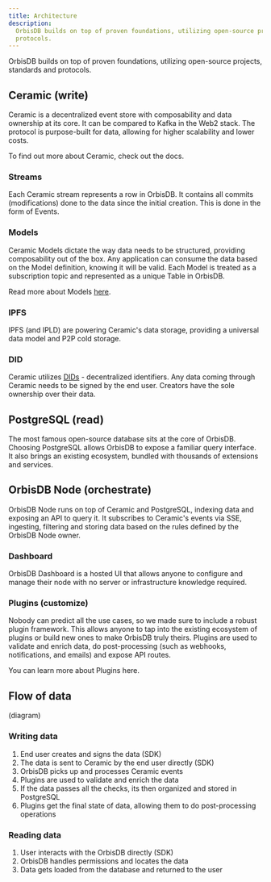 ```yaml
---
title: Architecture
description:
  OrbisDB builds on top of proven foundations, utilizing open-source projects, standards and
  protocols.
---
```


OrbisDB builds on top of proven foundations, utilizing open-source projects, standards and
protocols.

## Ceramic (write)

Ceramic is a decentralized event store with composability and data ownership at its core. It can be
compared to Kafka in the Web2 stack. The protocol is purpose-built for data, allowing for higher
scalability and lower costs.

To find out more about Ceramic, check out the docs.

### Streams

Each Ceramic stream represents a row in OrbisDB. It contains all commits (modifications) done to the
data since the initial creation. This is done in the form of Events.

### Models

Ceramic Models dictate the way data needs to be structured, providing composability out of the box.
Any application can consume the data based on the Model definition, knowing it will be valid. Each
Model is treated as a subscription topic and represented as a unique Table in OrbisDB.

Read more about Models [here](/databases/orbisdb-managing-data/models).

### IPFS

IPFS (and IPLD) are powering Ceramic's data storage, providing a universal data model and P2P cold
storage.

### DID

Ceramic utilizes [DIDs](/databases/orbisdb-managing-data/accounts) - decentralized identifiers. Any
data coming through Ceramic needs to be signed by the end user. Creators have the sole ownership
over their data.

## PostgreSQL (read)

The most famous open-source database sits at the core of OrbisDB. Choosing PostgreSQL allows OrbisDB
to expose a familiar query interface. It also brings an existing ecosystem, bundled with thousands
of extensions and services.

## OrbisDB Node (orchestrate)

OrbisDB Node runs on top of Ceramic and PostgreSQL, indexing data and exposing an API to query it.
It subscribes to Ceramic's events via SSE, ingesting, filtering and storing data based on the rules
defined by the OrbisDB Node owner.

### Dashboard

OrbisDB Dashboard is a hosted UI that allows anyone to configure and manage their node with no
server or infrastructure knowledge required.

### Plugins (customize)

Nobody can predict all the use cases, so we made sure to include a robust plugin framework. This
allows anyone to tap into the existing ecosystem of plugins or build new ones to make OrbisDB truly
theirs. Plugins are used to validate and enrich data, do post-processing (such as webhooks,
notifications, and emails) and expose API routes.

You can learn more about Plugins here.

## Flow of data

(diagram)

### Writing data

1. End user creates and signs the data (SDK)
2. The data is sent to Ceramic by the end user directly (SDK)
3. OrbisDB picks up and processes Ceramic events
4. Plugins are used to validate and enrich the data
5. If the data passes all the checks, its then organized and stored in PostgreSQL
6. Plugins get the final state of data, allowing them to do post-processing operations

### Reading data

1. User interacts with the OrbisDB directly (SDK)
2. OrbisDB handles permissions and locates the data
3. Data gets loaded from the database and returned to the user
